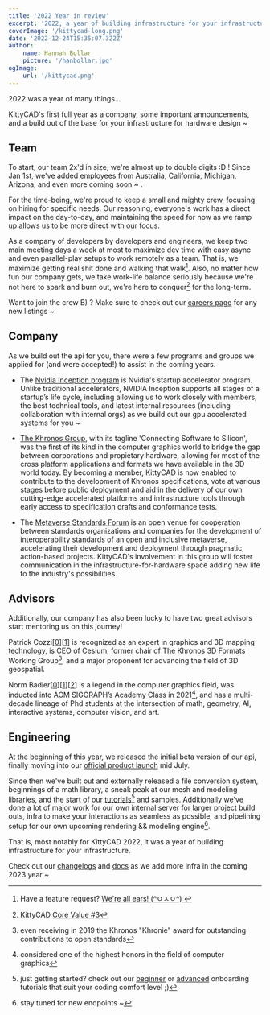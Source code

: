 ```yaml
---
title: '2022 Year in review'
excerpt: '2022, a year of building infrastructure for your infrastructure.'
coverImage: '/kittycad-long.png'
date: '2022-12-24T15:35:07.322Z'
author:
    name: Hannah Bollar
    picture: '/hanbollar.jpg'
ogImage:
    url: '/kittycad.png'
---
```


2022 was a year of many things...

KittyCAD's first full year as a company, some important announcements, and a build out of the base for your infrastructure for hardware design ~

## Team

To start, our team 2x'd in size; we're almost up to double digits :D ! Since Jan 1st, we've added employees from Australia, California, Michigan, Arizona, and even more coming soon ~ .

For the time-being, we're proud to keep a small and mighty crew, focusing on hiring for specific needs. Our reasoning, everyone's work has a direct impact on the day-to-day, and maintaining the speed for now as we ramp up allows us to be more direct with our focus.

As a company of developers by developers and engineers, we keep two main meeting days a week at most to maximize dev time with easy async and even parallel-play setups to work remotely as a team. That is, we maximize getting real shit done and walking that walk[^0]. Also, no matter how fun our company gets, we take work-life balance seriously because we're not here to spark and burn out, we're here to conquer[^1] for the long-term.

Want to join the crew B) ? Make sure to check out our [careers page](https://kittycad.io/careers) for any new listings ~

## Company

As we build out the api for you, there were a few programs and groups we applied for (and were accepted!) to assist in the coming years.

-   The [Nvidia Inception program](https://www.nvidia.com/en-us/startups/) is Nvidia's startup accelerator program. Unlike traditional accelerators, NVIDIA Inception supports all stages of a startup’s life cycle, including allowing us to work closely with members, the best technical tools, and latest internal resources (including collaboration with internal orgs) as we build out our gpu accelerated systems for you ~

-   [The Khronos Group](https://www.khronos.org/), with its tagline 'Connecting Software to Silicon', was the first of its kind in the computer graphics world to bridge the gap between corporations and propietary hardware, allowing for most of the cross platform applications and formats we have available in the 3D world today. By becoming a member, KittyCAD is now enabled to contribute to the development of Khronos specifications, vote at various stages before public deployment and aid in the delivery of our own cutting-edge accelerated platforms and infrastructure tools through early access to specification drafts and conformance tests.

-   The [Metaverse Standards Forum](https://metaverse-standards.org/) is an open venue for cooperation between standards organizations and companies for the development of interoperability standards of an open and inclusive metaverse, accelerating their development and deployment through pragmatic, action-based projects. KittyCAD's involvement in this group will foster communication in the infrastructure-for-hardware space adding new life to the industry's possibilities.

## Advisors

Additionally, our company has also been lucky to have two great advisors start mentoring us on this journey!

Patrick Cozzi[[0](https://linkedin.com/in/patrickcozzi)][[1](https://cesium.com/team/patrick-cozzi/)] is recognized as an expert in graphics and 3D mapping technology, is CEO of Cesium, former chair of The Khronos 3D Formats Working Group[^2], and a major proponent for advancing the field of 3D geospatial.

Norm Badler[[0](https://www.linkedin.com/in/norman-badler-803624/)][[1](https://www.cis.upenn.edu/~badler/)][[2](https://scholar.google.com/citations?user=e8e5qGcAAAAJ)] is a legend in the computer graphics field, was inducted into ACM SIGGRAPH’s Academy Class in 2021[^3], and has a multi-decade lineage of Phd students at the intersection of math, geometry, AI, interactive systems, computer vision, and art.

## Engineering

At the beginning of this year, we released the initial beta version of our api, finally moving into our [official product launch](https://kittycad.io/blog/product-launch) mid July.

Since then we've built out and externally released a file conversion system, beginnings of a math library, a sneak peak at our mesh and modeling libraries, and the start of our [tutorials](https://kittycad.io/docs/tutorials)[^4] and samples. Additionally we've done a lot of major work for our own internal server for larger project build outs, infra to make your interactions as seamless as possible, and pipelining setup for our own upcoming rendering && modeling engine[^5].

That is, most notably for KittyCAD 2022, it was a year of building infrastructure for your infrastructure.

Check out our [changelogs](https://kittycad.io/docs/changelog) and [docs](https://kittycad.io/docs/api) as we add more infra in the coming 2023 year ~

[^0]: Have a feature request? [We're all ears! (^ㅇㅅㅇ^) ](https://github.com/KittyCAD/support)
[^1]: KittyCAD [Core Value #3](https://kittycad.io/careers)
[^2]: even receiving in 2019 the Khronos "Khronie" award for outstanding contributions to open standards
[^3]: considered one of the highest honors in the field of computer graphics
[^4]: just getting started? check out our [beginner](https://kittycad.io/docs/tutorials/beginner-onboarding) or [advanced](https://kittycad.io/docs/tutorials/onboarding) onboarding tutorials that suit your coding comfort level ;)
[^5]: stay tuned for new endpoints ~

